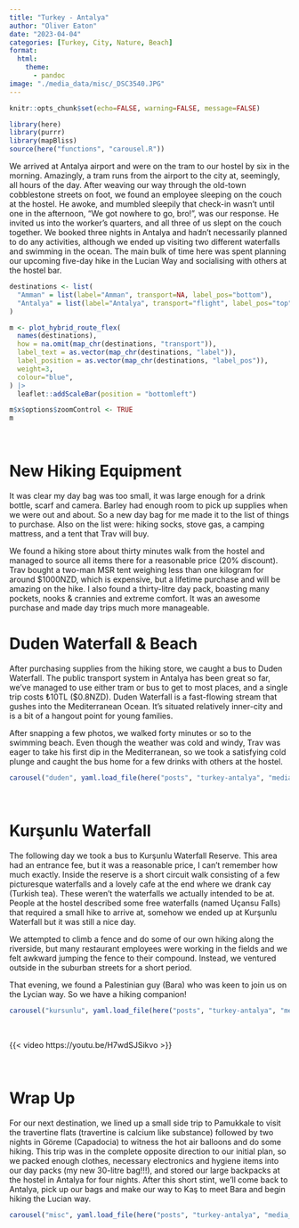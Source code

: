 ```yaml
---
title: "Turkey - Antalya"
author: "Oliver Eaton"
date: "2023-04-04"
categories: [Turkey, City, Nature, Beach]
format: 
  html:
    theme: 
      - pandoc
image: "./media_data/misc/_DSC3540.JPG"
---
```


```r
knitr::opts_chunk$set(echo=FALSE, warning=FALSE, message=FALSE)
```

```r
library(here)
library(purrr)
library(mapBliss)
source(here("functions", "carousel.R"))
```

We arrived at Antalya airport and were on the tram to our hostel by six in the morning. Amazingly, a tram runs from the airport to the city at, seemingly, all hours of the day. After weaving our way through the old-town cobblestone streets on foot, we found an employee sleeping on the couch at the hostel. He awoke, and mumbled sleepily that check-in wasn't until one in the afternoon, "We got nowhere to go, bro!", was our response. He invited us into the worker's quarters, and all three of us slept on the couch together. We booked three nights in Antalya and hadn't necessarily planned to do any activities, although we ended up visiting two different waterfalls and swimming in the ocean. The main bulk of time here was spent planning our upcoming five-day hike in the Lucian Way and socialising with others at the hostel bar.

```r
destinations <- list(
  "Amman" = list(label="Amman", transport=NA, label_pos="bottom"),
  "Antalya" = list(label="Antalya", transport="flight", label_pos="top")
)

m <- plot_hybrid_route_flex(
  names(destinations),
  how = na.omit(map_chr(destinations, "transport")),
  label_text = as.vector(map_chr(destinations, "label")),
  label_position = as.vector(map_chr(destinations, "label_pos")),
  weight=3,
  colour="blue",
) |> 
  leaflet::addScaleBar(position = "bottomleft")

m$x$options$zoomControl <- TRUE
m
```

<br>

# New Hiking Equipment

It was clear my day bag was too small, it was large enough for a drink bottle, scarf and camera. Barley had enough room to pick up supplies when we were out and about. So a new day bag for me made it to the list of things to purchase. Also on the list were: hiking socks, stove gas, a camping mattress, and a tent that Trav will buy.

We found a hiking store about thirty minutes walk from the hostel and managed to source all items there for a reasonable price (20% discount). Trav bought a two-man MSR tent weighing less than one kilogram for around \$1000NZD, which is expensive, but a lifetime purchase and will be amazing on the hike. I also found a thirty-litre day pack, boasting many pockets, nooks & crannies and extreme comfort. It was an awesome purchase and made day trips much more manageable.

# Duden Waterfall & Beach

After purchasing supplies from the hiking store, we caught a bus to Duden Waterfall. The public transport system in Antalya has been great so far, we've managed to use either tram or bus to get to most places, and a single trip costs ₺10TL (\$0.8NZD). Duden Waterfall is a fast-flowing stream that gushes into the Mediterranean Ocean. It's situated relatively inner-city and is a bit of a hangout point for young families.

After snapping a few photos, we walked forty minutes or so to the swimming beach. Even though the weather was cold and windy, Trav was eager to take his first dip in the Mediterranean, so we took a satisfying cold plunge and caught the bus home for a few drinks with others at the hostel.

```r
carousel("duden", yaml.load_file(here("posts", "turkey-antalya", "media_data", "duden_waterfall", "duden_waterfall.yml")))
```

<br>

# Kurşunlu Waterfall

The following day we took a bus to Kurşunlu Waterfall Reserve. This area had an entrance fee, but it was a reasonable price, I can't remember how much exactly. Inside the reserve is a short circuit walk consisting of a few picturesque waterfalls and a lovely cafe at the end where we drank cay (Turkish tea). These weren't the waterfalls we actually intended to be at. People at the hostel described some free waterfalls (named Uçansu Falls) that required a small hike to arrive at, somehow we ended up at Kurşunlu Waterfall but it was still a nice day.

We attempted to climb a fence and do some of our own hiking along the riverside, but many restaurant employees were working in the fields and we felt awkward jumping the fence to their compound. Instead, we ventured outside in the suburban streets for a short period.

That evening, we found a Palestinian guy (Bara) who was keen to join us on the Lycian way. So we have a hiking companion!

```r
carousel("kursunlu", yaml.load_file(here("posts", "turkey-antalya", "media_data", "kurşunlu_waterfall", "kurşunlu_waterfall.yml")))
```

<br>

{{< video https://youtu.be/H7wdSJSikvo >}}

<br>

# Wrap Up

For our next destination, we lined up a small side trip to Pamukkale to visit the travertine flats (travertine is calcium like substance) followed by two nights in Göreme (Capadocia) to witness the hot air balloons and do some hiking. This trip was in the complete opposite direction to our initial plan, so we packed enough clothes, necessary electronics and hygiene items into our day packs (my new 30-litre bag!!!), and stored our large backpacks at the hostel in Antalya for four nights. After this short stint, we'll come back to Antalya, pick up our bags and make our way to Kaş to meet Bara and begin hiking the Lucian way.

```r
carousel("misc", yaml.load_file(here("posts", "turkey-antalya", "media_data", "misc", "misc.yml")))
```
